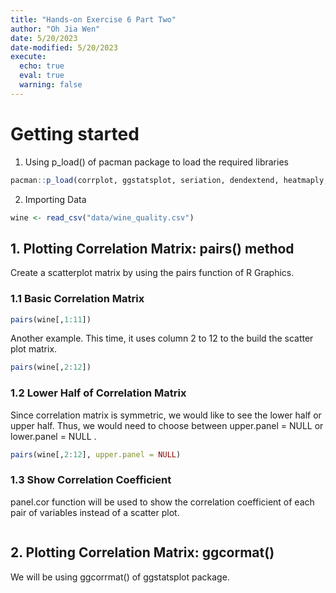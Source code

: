 ```yaml
---
title: "Hands-on Exercise 6 Part Two"
author: "Oh Jia Wen"
date: 5/20/2023
date-modified: 5/20/2023
execute: 
  echo: true
  eval: true
  warning: false
---
```


# Getting started

1.  Using p_load() of pacman package to load the required libraries

```r
pacman::p_load(corrplot, ggstatsplot, seriation, dendextend, heatmaply, GGally, parallelPlot, tidyverse)
```

2.  Importing Data

```r
wine <- read_csv("data/wine_quality.csv")
```

## 1. Plotting Correlation Matrix: pairs() method

Create a scatterplot matrix by using the pairs function of R Graphics.

### 1.1 Basic Correlation Matrix

```r
pairs(wine[,1:11])
```

Another example. This time, it uses column 2 to 12 to the build the scatter plot matrix.

```r
pairs(wine[,2:12])
```

### 1.2 Lower Half of Correlation Matrix

Since correlation matrix is symmetric, we would like to see the lower half or upper half. Thus, we would need to choose between upper.panel = NULL or lower.panel = NULL .

```r
pairs(wine[,2:12], upper.panel = NULL)
```

### 1.3 Show Correlation Coefficient

panel.cor function will be used to show the correlation coefficient of each pair of variables instead of a scatter plot.

```r
```

## 2. Plotting Correlation Matrix: ggcormat()

We will be using ggcorrmat() of ggstatsplot package.
